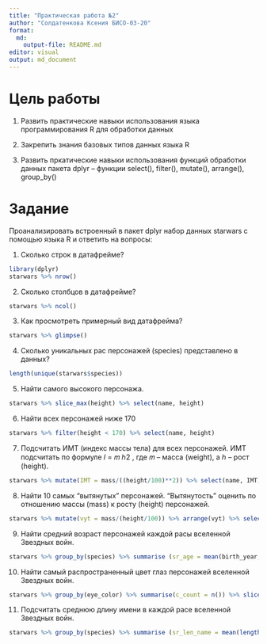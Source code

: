 ```yaml
---
title: "Практическая работа №2"
author: "Солдатенкова Ксения БИСО-03-20"
format: 
  md:
    output-file: README.md
editor: visual
output: md_document
---
```


# Цель работы

1.  Развить практические навыки использования языка программирования R для обработки данных

2.  Закрепить знания базовых типов данных языка R

3.  Развить пркатические навыки использования функций обработки данных пакета dplyr -- функции select(), filter(), mutate(), arrange(), group_by()

# Задание

Проанализировать встроенный в пакет dplyr набор данных starwars с помощью языка R и ответить на вопросы:

1)  Сколько строк в датафрейме?

```r
library(dplyr)
starwars %>% nrow()
```

2)  Сколько столбцов в датафрейме?

```r
starwars %>% ncol()
```

3)  Как просмотреть примерный вид датафрейма?

```r
starwars %>% glimpse()
```

4.  Сколько уникальных рас персонажей (species) представлено в данных?

```r
length(unique(starwars$species))
```

5.  Найти самого высокого персонажа.

```r
starwars %>% slice_max(height) %>% select(name, height)
```

6.  Найти всех персонажей ниже 170

```r
starwars %>% filter(height < 170) %>% select(name, height)
```

7.  Подсчитать ИМТ (индекс массы тела) для всех персонажей. ИМТ подсчитать по формуле 𝐼 = 𝑚 ℎ2 , где 𝑚 -- масса (weight), а ℎ -- рост (height).

```r
starwars %>% mutate(IMT = mass/((height/100)**2)) %>% select(name, IMT)
```

8.  Найти 10 самых "вытянутых" персонажей. "Вытянутость" оценить по отношению массы (mass) к росту (height) персонажей.

```r
starwars %>% mutate(vyt = mass/(height/100)) %>% arrange(vyt) %>% select(name, vyt) %>% top_n(10)
```

9.  Найти средний возраст персонажей каждой расы вселенной Звездных войн.

```r
starwars %>% group_by(species) %>% summarise (sr_age = mean(birth_year, na.rm = TRUE))
```

10. Найти самый распространенный цвет глаз персонажей вселенной Звездных войн.

```r
starwars %>% group_by(eye_color) %>% summarise(c_count = n()) %>% slice_max(c_count)

```

11. Подсчитать среднюю длину имени в каждой расе вселенной Звездных войн.

```r
starwars %>% group_by(species) %>% summarise (sr_len_name = mean(length(name)))
```
